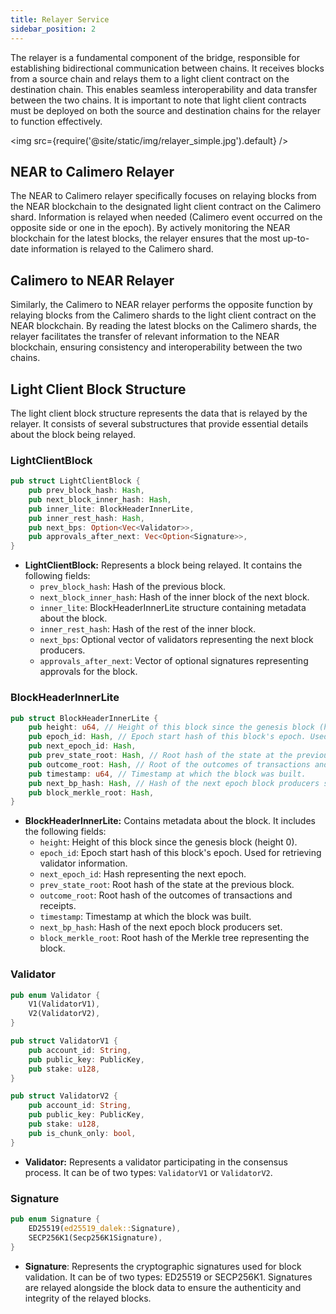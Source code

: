 ```yaml
---
title: Relayer Service
sidebar_position: 2
---
```


The relayer is a fundamental component of the bridge, responsible for establishing bidirectional communication between chains. It receives blocks from a source chain and relays them to a light client contract on the destination chain. 
This enables seamless interoperability and data transfer between the two chains. It is important to note that light client contracts must be deployed on both the source and destination chains for the relayer to function effectively.

<img src={require('@site/static/img/relayer_simple.jpg').default} />

## NEAR to Calimero Relayer
The NEAR to Calimero relayer specifically focuses on relaying blocks from the NEAR blockchain to the designated light client contract on the Calimero shard. Information is relayed when needed (Calimero event occurred on the opposite side or one in the epoch). By actively monitoring the NEAR blockchain for the latest blocks, the relayer ensures that the most up-to-date information is relayed to the Calimero shard.

## Calimero to NEAR Relayer
Similarly, the Calimero to NEAR relayer performs the opposite function by relaying blocks from the Calimero shards to the light client contract on the NEAR blockchain. By reading the latest blocks on the Calimero shards, the relayer facilitates the transfer of relevant information to the NEAR blockchain, ensuring consistency and interoperability between the two chains.

## Light Client Block Structure
The light client block structure represents the data that is relayed by the relayer. It consists of several substructures that provide essential details about the block being relayed. 

### LightClientBlock

```rust
pub struct LightClientBlock {
    pub prev_block_hash: Hash,
    pub next_block_inner_hash: Hash,
    pub inner_lite: BlockHeaderInnerLite,
    pub inner_rest_hash: Hash,
    pub next_bps: Option<Vec<Validator>>,
    pub approvals_after_next: Vec<Option<Signature>>,
}
```
- **LightClientBlock:** Represents a block being relayed. It contains the following fields:
  - `prev_block_hash`: Hash of the previous block.
  - `next_block_inner_hash`: Hash of the inner block of the next block.
  - `inner_lite`: BlockHeaderInnerLite structure containing metadata about the block.
  - `inner_rest_hash`: Hash of the rest of the inner block.
  - `next_bps`: Optional vector of validators representing the next block producers.
  - `approvals_after_next`: Vector of optional signatures representing approvals for the block.

### BlockHeaderInnerLite

```rust
pub struct BlockHeaderInnerLite {
    pub height: u64, // Height of this block since the genesis block (height 0).
    pub epoch_id: Hash, // Epoch start hash of this block's epoch. Used for retrieving validator information
    pub next_epoch_id: Hash,
    pub prev_state_root: Hash, // Root hash of the state at the previous block.
    pub outcome_root: Hash, // Root of the outcomes of transactions and receipts.
    pub timestamp: u64, // Timestamp at which the block was built.
    pub next_bp_hash: Hash, // Hash of the next epoch block producers set
    pub block_merkle_root: Hash,
}
```

- **BlockHeaderInnerLite:** Contains metadata about the block. It includes the following fields:
  - `height`: Height of this block since the genesis block (height 0).
  - `epoch_id`: Epoch start hash of this block's epoch. Used for retrieving validator information.
  - `next_epoch_id`: Hash representing the next epoch.
  - `prev_state_root`: Root hash of the state at the previous block.
  - `outcome_root`: Root hash of the outcomes of transactions and receipts.
  - `timestamp`: Timestamp at which the block was built.
  - `next_bp_hash`: Hash of the next epoch block producers set.
  - `block_merkle_root`: Root hash of the Merkle tree representing the block.

### Validator

```rust
pub enum Validator {
    V1(ValidatorV1),
    V2(ValidatorV2),
}
```

```rust
pub struct ValidatorV1 {
    pub account_id: String,
    pub public_key: PublicKey,
    pub stake: u128,
}
```

```rust
pub struct ValidatorV2 {
    pub account_id: String,
    pub public_key: PublicKey,
    pub stake: u128,
    pub is_chunk_only: bool,
}
```
- **Validator:** Represents a validator participating in the consensus process. It can be of two types: `ValidatorV1` or `ValidatorV2`.

### Signature

```rust
pub enum Signature {
    ED25519(ed25519_dalek::Signature),
    SECP256K1(Secp256K1Signature),
}
```
-  **Signature**: Represents the cryptographic signatures used for block validation. It can be of two types: ED25519 or SECP256K1. Signatures are relayed alongside the block data to ensure the authenticity and integrity of the relayed blocks.
